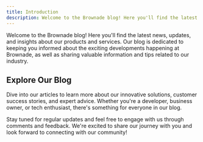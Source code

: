 ```yaml
---
title: Introduction
description: Welcome to the Brownade blog! Here you'll find the latest news, updates, and insights about our products and services.
---
```


Welcome to the Brownade blog! Here you'll find the latest news, updates, and insights about our products and services. Our blog is dedicated to keeping you informed about the exciting developments happening at Brownade, as well as sharing valuable information and tips related to our industry.

## Explore Our Blog

Dive into our articles to learn more about our innovative solutions, customer success stories, and expert advice. Whether you're a developer, business owner, or tech enthusiast, there's something for everyone in our blog.

Stay tuned for regular updates and feel free to engage with us through comments and feedback. We're excited to share our journey with you and look forward to connecting with our community!
